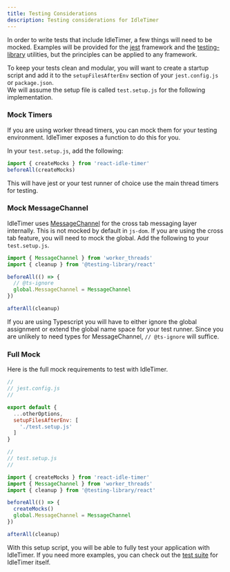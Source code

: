 ```yaml
---
title: Testing Considerations
description: Testing considerations for IdleTimer
---
```


In order to write tests that include IdleTimer, a few things will need to be mocked.
Examples will be provided for the [jest](https://jestjs.io/) framework
and the [testing-library](https://testing-library.com/docs/react-testing-library/intro) 
utilities, but the principles can be applied to any framework.

To keep your tests clean and modular, you will want to create a startup script 
and add it to the `setupFilesAfterEnv` section of your `jest.config.js` or `package.json`.  
We will assume the setup file is called `test.setup.js` for the following implementation.

### Mock Timers
If you are using worker thread timers, you can mock them for your testing
environment. IdleTimer exposes a function to do this for you.

In your `test.setup.js`, add the following:

```js
import { createMocks } from 'react-idle-timer'
beforeAll(createMocks)
```

This will have jest or your test runner of choice use the main thread timers
for testing.

### Mock MessageChannel
IdleTimer uses [MessageChannel](https://developer.mozilla.org/en-US/docs/Web/API/MessageChannel)
for the cross tab messaging layer internally.  This is not mocked by default
in `js-dom`. If you are using the cross tab feature, you will need to mock the global.
Add the following to your `test.setup.js`.

```js
import { MessageChannel } from 'worker_threads'
import { cleanup } from '@testing-library/react'

beforeAll(() => {
  // @ts-ignore
  global.MessageChannel = MessageChannel
})

afterAll(cleanup)
```

If you are using Typescript you will have to either ignore the global assignment
or extend the global name space for your test runner.  Since you are unlikely to 
need types for MessageChannel, `// @ts-ignore` will suffice.

### Full Mock

Here is the full mock requirements to test with IdleTimer.

```js
//
// jest.config.js
//

export default {
  ...otherOptions,
  setupFilesAfterEnv: [
    './test.setup.js'
  ]
}
```

```js
//
// test.setup.js
//

import { createMocks } from 'react-idle-timer'
import { MessageChannel } from 'worker_threads'
import { cleanup } from '@testing-library/react'

beforeAll(() => {
  createMocks()
  global.MessageChannel = MessageChannel
})

afterAll(cleanup)
```

<Divider mt={6} />

With this setup script, you will be able to fully test your application
with IdleTimer. If you need more examples, you can check out the 
[test suite](https://github.com/supremetechnopriest/react-idle-timer/tree/master/tests) 
for IdleTimer itself.
